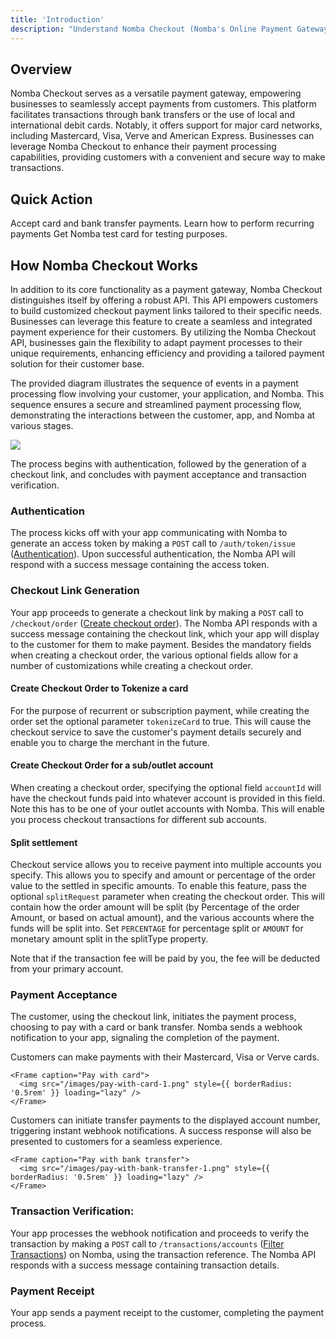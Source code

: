 ```yaml
---
title: 'Introduction'
description: "Understand Nomba Checkout (Nomba's Online Payment Gateway)"
---
```


## Overview

Nomba Checkout serves as a versatile payment gateway, empowering businesses to seamlessly accept payments from customers. This platform facilitates transactions through bank transfers or the use of local and international debit cards. Notably, it offers support for major card networks, including Mastercard, Visa, Verve and American Express. Businesses can leverage Nomba Checkout to enhance their payment processing capabilities, providing customers with a convenient and secure way to make transactions.

## Quick Action
<CardGroup cols={2}>
  <Card
    title="Create a checkout order"
    icon="cart-shopping"
    href="/products/checkout/create-checkout-order"
  >
    Accept card and bank transfer payments.
  </Card>
  <Card
    title="Perform recurring payments"
    icon="credit-card"
    href="/products/checkout/charge-tokenized-cards"
  >
    Learn how to perform recurring payments
  </Card>
  <Card
    title="Test Card"
    icon="money-check"
    href="/introduction/test-card"
  >
    Get Nomba test card for testing purposes.
  </Card>
</CardGroup>

## How Nomba Checkout Works

In addition to its core functionality as a payment gateway, Nomba Checkout distinguishes itself by offering a robust API. This API empowers customers to build customized checkout payment links tailored to their specific needs. Businesses can leverage this feature to create a seamless and integrated payment experience for their customers. By utilizing the Nomba Checkout API, businesses gain the flexibility to adapt payment processes to their unique requirements, enhancing efficiency and providing a tailored payment solution for their customer base.

The provided diagram illustrates the sequence of events in a payment processing flow involving your customer, your application, and Nomba. This sequence ensures a secure and streamlined payment processing flow, demonstrating the interactions between the customer, app, and Nomba at various stages.

<Frame caption="Nomba Checkout flow">
  <img src="/images/checkout-1.png" style={{ borderRadius: '0.5rem' }} loading="lazy" />
</Frame>

The process begins with authentication, followed by the generation of a checkout link, and concludes with payment acceptance and transaction verification. 

### Authentication
The process kicks off with your app communicating with Nomba to generate an access token by making a `POST` call to `/auth/token/issue` ([Authentication](/nomba-api-reference/authenticate/obtain-access-token)). Upon successful authentication, the Nomba API will respond with a success message containing the access token.

### Checkout Link Generation
Your app proceeds to generate a checkout link by making a `POST` call to `/checkout/order` ([Create checkout order](/nomba-api-reference/online-checkout/create-an-online-checkout-order)). The Nomba API responds with a success message containing the checkout link, which your app will display to the customer for them to make payment.
Besides the mandatory fields when creating a checkout order, the various optional fields allow for a number of customizations while creating a checkout order.

#### Create Checkout Order to Tokenize a card
For the purpose of recurrent or subscription payment, while creating the order set the optional parameter `tokenizeCard` to true. This will cause the
checkout service to save the customer's payment details securely and enable you to charge the merchant in the future.

#### Create Checkout Order for a sub/outlet account
When creating a checkout order, specifying the optional field `accountId` will have the checkout funds paid into whatever account is provided in this field.
Note this has to be one of your outlet accounts with Nomba. This will enable you process checkout transactions for different sub accounts.

#### Split settlement
Checkout service allows you to receive payment into multiple accounts you specify. This allows you to specify and amount or percentage of the order value to the settled in specific amounts.
To enable this feature, pass the optional `splitRequest` parameter when creating the checkout order. This will contain how the order amount will be split (by Percentage of the order Amount, or based on actual amount), and the various accounts where the funds will be split into.
Set `PERCENTAGE` for percentage split or `AMOUNT` for monetary amount split in the splitType property.

<Note>
Note that if the transaction fee will be paid by you, the fee will be deducted from your primary account.
</Note>


### Payment Acceptance
The customer, using the checkout link, initiates the payment process, choosing to pay with a card or bank transfer.
Nomba sends a webhook notification to your app, signaling the completion of the payment.

<Steps titleSize="p">
  <Step title="Pay with Card">
    Customers can make payments with their Mastercard, Visa or Verve cards.

    <Frame caption="Pay with card">
      <img src="/images/pay-with-card-1.png" style={{ borderRadius: '0.5rem' }} loading="lazy" />
    </Frame>

  </Step>
  <Step title="Pay with Bank Transfer">
    Customers can initiate transfer payments to the displayed account number, triggering instant webhook notifications. A success response will also be presented to customers for a seamless experience.

    <Frame caption="Pay with bank transfer">
      <img src="/images/pay-with-bank-transfer-1.png" style={{ borderRadius: '0.5rem' }} loading="lazy" />
    </Frame>
  </Step>
</Steps>

### Transaction Verification:
Your app processes the webhook notification and proceeds to verify the transaction by making a `POST` call to `/transactions/accounts` ([Filter Transactions](/nomba-api-reference/transactions/filter-account-transactions)) on Nomba, using the transaction reference. The Nomba API responds with a success message containing transaction details.

### Payment Receipt
Your app sends a payment receipt to the customer, completing the payment process.
